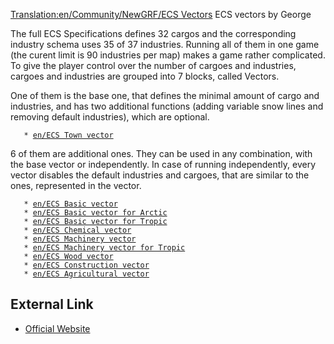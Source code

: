 [[Translation:en/Community/NewGRF/ECS Vectors]]
ECS vectors by George

The full ECS Specifications defines 32 cargos and the corresponding industry schema uses 35 of 37 industries. Running all of them in one game (the curent limit is 90 industries per map) makes a game rather complicated. To give the player control over the number of cargoes and industries, cargoes and industries are grouped into 7 blocks, called Vectors.

One of them is the base one, that defines the minimal amount of cargo and industries, and has two additional functions (adding variable snow lines and removing default industries), which are optional.

    * [[en/ECS Town vector]] 


6 of them are additional ones. They can be used in any combination, with the base vector or independently. In case of running independently, every vector disables the default industries and cargoes, that are similar to the ones, represented in the vector.

    * [[en/ECS Basic vector]] 
    * [[en/ECS Basic vector for Arctic]] 
    * [[en/ECS Basic vector for Tropic]]
    * [[en/ECS Chemical vector]]
    * [[en/ECS Machinery vector]] 
    * [[en/ECS Machinery vector for Tropic]]
    * [[en/ECS Wood vector]]
    * [[en/ECS Construction vector]]
    * [[en/ECS Agricultural vector]]

== External Link ==
* [http://george.zernebok.net/newgrf/downloads.html Official Website]